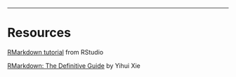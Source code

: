 ---

# Resources

[RMarkdown tutorial](https://rmarkdown.rstudio.com/lesson-1.html) from RStudio

[RMarkdown: The Definitive Guide](https://bookdown.org/yihui/rmarkdown/) by 
Yihui Xie 

